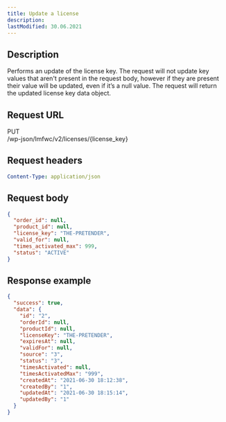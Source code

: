 ```yaml
---
title: Update a license
description:
lastModified: 30.06.2021
---
```


## Description

Performs an update of the license key. The request will not update key values
that aren't present in the request body, however if they are present their
value will be updated, even if it’s a null value. The request will return the
updated license key data object.

## Request URL

<div className={"doc-request-example"} style={{ marginBottom: '1em' }}>
  <div className={"method put"}>PUT</div>
  <div className={"url"}>/wp-json/lmfwc/v2/licenses/<span className={"variable"}>&#123;license_key&#125;</span></div>
</div>

## Request headers

```yaml
Content-Type: application/json
```

## Request body

```json
{
  "order_id": null,
  "product_id": null,
  "license_key": "THE-PRETENDER",
  "valid_for": null,
  "times_activated_max": 999,
  "status": "ACTIVE"
}
```

## Response example

```json
{
  "success": true,
  "data": {
    "id": "2",
    "orderId": null,
    "productId": null,
    "licenseKey": "THE-PRETENDER",
    "expiresAt": null,
    "validFor": null,
    "source": "3",
    "status": "3",
    "timesActivated": null,
    "timesActivatedMax": "999",
    "createdAt": "2021-06-30 18:12:38",
    "createdBy": "1",
    "updatedAt": "2021-06-30 18:15:14",
    "updatedBy": "1"
  }
}
```
